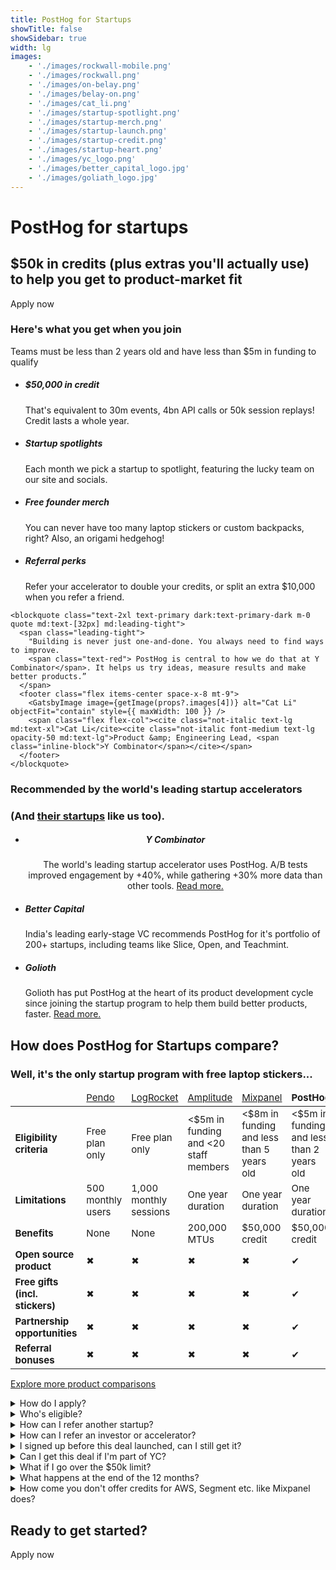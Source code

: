 ```yaml
---
title: PostHog for Startups
showTitle: false
showSidebar: true
width: lg
images:
    - './images/rockwall-mobile.png'
    - './images/rockwall.png'
    - './images/on-belay.png'
    - './images/belay-on.png'
    - './images/cat_li.png'
    - './images/startup-spotlight.png'
    - './images/startup-merch.png'
    - './images/startup-launch.png'
    - './images/startup-credit.png'
    - './images/startup-heart.png'
    - './images/yc_logo.png'
    - './images/better_capital_logo.jpg'
    - './images/goliath_logo.jpg'
---
```



<div class="w-[calc(100%_+_4rem)] relative -mx-4 px-8 md:-mx-16 pt-32 pb-72 -mt-32 md:-mt-44">
  <div class="md:hidden absolute top-0 left-0 w-full bottom-0 opacity-40">
    <GatsbyImage image={getImage(props?.images[0])} alt="PostHog for startups" objectFit="cover" className="" />
  </div>
  <div class="hidden md:block absolute top-0 left-0 w-full bottom-0">
    <GatsbyImage image={getImage(props?.images[1])} alt="PostHog for startups" objectFit="cover" className="" />
  </div>
  <div class="absolute bottom-0 left-4 w-24 md:left-16 md:w-48">
    <GatsbyImage image={getImage(props?.images[2])} alt="PostHog for startups" objectFit="contain" className="" />
  </div>
  <div class="absolute bottom-0 -right-4 w-28 md:right-16 md:w-60">
    <GatsbyImage image={getImage(props?.images[3])} alt="PostHog for startups" objectFit="contain" className="" />
  </div>

  <div class="absolute top-0 left-0 w-full h-24 bg-gradient-to-b from-tan/100 via-tan/85 to-tan/0"></div>

  <div className="max-w-[849px] mx-auto text-center">
  <h1 className="text-4xl md:text-[64px] leading-none mt-0 mb-5">
  PostHog for startups
  </h1>
  <h2 className="text-[18px] md:text-[20px] leading-[1.4] font-semibold mb-8 !mt-5">$50k in credits (plus extras you'll actually use) <br className="hidden lg:block" />to help you get to product-market fit</h2>
  <CallToAction href="/startups/apply">Apply now</CallToAction>
  </div>
</div>

<section class="my-24 px-5">
  <div class="max-w-screen-2xl mx-auto">
    <h3 class="text-2xl lg:text-3xl m-0 text-center mb-6 sm:mb-16 lg:mb-8">Here's what you get when you join</h3>
        <p class="text-2xl lg:text-3xl m-0 text-center mb-6 sm:mb-16 lg:mb-8">Teams must be less than 2 years old and have less than $5m in funding to qualify</p>
    <div class="flex justify-center">
      <ul class="m-0 p-0 list-none inline-grid sm:grid-cols-2 lg:grid-cols-4 justify-evenly relative text-center sm:text-left">
        <li class="relative md:max-w-md py-4 md:py-8 pl-4 pr-2 md:px-12 lg:px-8">
          <GatsbyImage image={getImage(props?.images[8])} alt="Startup credit" objectFit="contain" style={{ maxWidth: 200 }} />
          <h5 class="text-xl font-extrabold m-0 pb-1 pr-4">$50,000 in credit</h5>
          <p class="m-0 text-[15px]">That's equivalent to 30m events, 4bn API calls or 50k session replays! Credit lasts a whole year.</p>
        </li>
        <li class="relative md:max-w-md py-4 md:py-8 pl-4 pr-2 md:px-12 lg:px-8">
          <GatsbyImage image={getImage(props?.images[7])} alt="Startup spotlight" objectFit="contain" style={{ maxWidth: 200 }} />
          <h5 class="text-xl font-extrabold m-0 pb-1 pr-4">Startup spotlights</h5>
          <p class="m-0 text-[15px]">Each month we pick a startup to spotlight, featuring the lucky team on our site and socials.</p>
        </li>
        <li class="relative md:max-w-md py-4 md:py-8 pl-4 pr-2 md:px-12 lg:px-8">
          <GatsbyImage image={getImage(props?.images[6])} alt="Startup merch" objectFit="contain" style={{ maxWidth: 200 }} />
          <h5 class="text-xl font-extrabold m-0 pb-1 pr-4">Free founder merch</h5>
          <p class="m-0 text-[15px]">You can never have too many laptop stickers or custom backpacks, right? Also, an origami hedgehog!</p>
        </li>
        <li class="relative md:max-w-md py-4 md:py-8 pl-4 pr-2 md:px-12 lg:px-8">
          <GatsbyImage image={getImage(props?.images[9])} alt="Startup merch" objectFit="contain" style={{ maxWidth: 195 }} />
          <h5 class="text-xl font-extrabold m-0 pb-1 pr-4">Referral perks</h5>
          <p class="m-0 text-[15px]">Refer your accelerator to double your credits, or split an extra $10,000 when you refer a friend.</p>
        </li>
      </ul>
    </div>
  </div>
</section>

<section class="my-24 px-5">

  <div class="max-w-screen-lg mx-auto font-bold">
    
    <blockquote class="text-2xl text-primary dark:text-primary-dark m-0 quote md:text-[32px] md:leading-tight">
      <span class="leading-tight">
        "Building is never just one-and-done. You always need to find ways to improve.
        <span class="text-red"> PostHog is central to how we do that at Y Combinator</span>. It helps us try ideas, measure results and make better products.”
      </span>
      <footer class="flex items-center space-x-8 mt-9">
        <GatsbyImage image={getImage(props?.images[4])} alt="Cat Li" objectFit="contain" style={{ maxWidth: 100 }} />
        <span class="flex flex-col"><cite class="not-italic text-lg md:text-xl">Cat Li</cite><cite class="not-italic font-medium text-lg opacity-50 md:text-lg">Product &amp; Engineering Lead, <span class="inline-block">Y Combinator</span></cite></span>
      </footer>
    </blockquote>
  </div>
</section>

<section class="my-24 px-5">
  <div class="max-w-screen-2xl mx-auto">
    <h3 class="text-2xl lg:text-3xl m-0 text-center mb-3 sm:mb-8 lg:mb-3">Recommended by the world's leading startup accelerators</h3>
    <h3 className="m-0 dark:text-primary-dark font-semibold mt-2 md:mt-0 opacity-75 text-primary text-center text-lg pb-8">(And <a href="/blog/categories/startups">their startups</a> like us too).</h3>
    <div class="flex justify-center">
      <ul class="m-0 p-0 list-none inline-grid sm:grid-cols-3 lg:grid-cols-3 justify-evenly relative text-center sm:text-left">
        <li class="relative md:max-w-md py-4 md:py-8 pl-4 pr-2 md:px-12 lg:px-8">
          <GatsbyImage image={getImage(props?.images[10])} alt="YC logo" objectFit="contain"  align="center" style={{ maxWidth: 200 }} />
          <h5 class="text-xl font-extrabold m-0 pb-1 pr-4">Y Combinator</h5>
          <p class="m-0 text-[15px]">The world's leading startup accelerator uses PostHog. A/B tests improved engagement by +40%, while gathering +30% more data than other tools. <a href="/customers/ycombinator">Read more.</a></p>
        </li>
        <li class="relative md:max-w-md py-4 md:py-8 pl-4 pr-2 md:px-12 lg:px-8">
          <GatsbyImage image={getImage(props?.images[11])} alt="Better Capital" objectFit="contain" style={{ maxWidth: 200 }} />
          <h5 class="text-xl font-extrabold m-0 pb-1 pr-4">Better Capital</h5>
          <p class="m-0 text-[15px]">India's leading early-stage VC recommends PostHog for it's portfolio of 200+ startups, including teams like Slice, Open, and Teachmint.</p>
        </li>
        <li class="relative md:max-w-md py-4 md:py-8 pl-4 pr-2 md:px-12 lg:px-8">
          <GatsbyImage image={getImage(props?.images[12])} alt="Goliath" objectFit="contain" style={{ maxWidth: 200 }} />
          <h5 class="text-xl font-extrabold m-0 pb-1 pr-4">Golioth</h5>
          <p class="m-0 text-[15px]">Golioth has put PostHog at the heart of its product development cycle since joining the startup program to help them build better products, faster. <a href="/spotlight/startup-golioth">Read more.</a></p>
        </li>
      </ul>
    </div>
  </div>
</section>

<Section>
<h2 className="text-3xl lg:text-5xl text-center mb-0">How does PostHog for Startups compare?</h2>
<h3 className="text-xl m-0 font-semibold opacity-75 text-center !pb-8">Well, it's the only startup program with free laptop stickers...</h3>
<div className="overflow-x-auto -mx-5 flex justify-start lg:justify-center px-4 lg:px-0">
<table className="w-400 mt-4" style="max-width: 1100px; font-size: 15px;">
    <thead>
        <tr class="border-b border-light dark:border-dark">
            <td className="w-3/12"></td>
            <td className="w-2/12 text-center"><a href="/blog/posthog-vs-pendo">Pendo</a></td>
            <td className="w-2/12 text-center"><a href="/blog/posthog-vs-logrocket">LogRocket</a></td>
            <td className="w-2/12 text-center"><a href="/blog/posthog-vs-amplitude">Amplitude</a></td>
            <td className="w-2/12 text-center"><a href="/blog/posthog-vs-mixpanel">Mixpanel</a></td>
            <td className="w-2/12 text-center bg-accent dark:bg-accent-dark"><strong>PostHog</strong></td>
        </tr>
    </thead>
    <tbody>
        <tr class="border-b border-light dark:border-dark">
            <td><strong>Eligibility criteria</strong></td>
            <td className="text-center">Free plan only</td>
            <td className="text-center">Free plan only</td>
            <td className="text-center">&lt;$5m in funding and &lt;20 staff members</td>
            <td className="text-center">&lt;$8m in funding and less than 5 years old</td>
            <td className="bg-accent dark:bg-accent-dark text-center">&lt;$5m in funding and less than 2 years old</td>
        </tr>
        <tr class="border-b border-light dark:border-dark">
            <td><strong>Limitations</strong></td>
            <td className="text-center">500 monthly users</td>
            <td className="text-center">1,000 monthly sessions</td>
            <td className="text-center">One year duration</td>
            <td className="text-center">One year duration</td>
            <td className="bg-accent dark:bg-accent-dark text-center">One year duration</td>
        </tr>
        <tr class="border-b border-light dark:border-dark">
            <td><strong>Benefits</strong></td>
            <td className="text-center">None</td>
            <td className="text-center">None</td>
            <td className="text-center">200,000 MTUs</td>
            <td className="text-center">$50,000 credit</td>
            <td className="bg-accent dark:bg-accent-dark text-center">$50,000 credit</td>
        </tr>
        <tr class="border-b border-light dark:border-dark">
            <td><strong>Open source product</strong></td>
            <td className="text-center"><span className="text-red text-lg">✖</span></td>
            <td className="text-center"><span className="text-red text-lg">✖</span></td>
            <td className="text-center"><span className="text-red text-lg">✖</span></td>
            <td className="text-center"><span className="text-red text-lg">✖</span></td>
            <td className="bg-accent dark:bg-accent-dark text-center"><span className="text-green text-lg">✔</span></td>
        </tr>
        <tr class="border-b border-light dark:border-dark">
            <td><strong>Free gifts (incl. stickers)</strong></td>
            <td className="text-center"><span className="text-red text-lg">✖</span></td>
            <td className="text-center"><span className="text-red text-lg">✖</span></td>
            <td className="text-center"><span className="text-red text-lg">✖</span></td>
            <td className="text-center"><span className="text-red text-lg">✖</span></td>
            <td className="bg-accent dark:bg-accent-dark text-center"><span className="text-green text-lg">✔</span></td>
        </tr>
        <tr class="border-b border-light dark:border-dark">
            <td><strong>Partnership opportunities</strong></td>
            <td className="text-center"><span className="text-red text-lg">✖</span></td>
            <td className="text-center"><span className="text-red text-lg">✖</span></td>
            <td className="text-center"><span className="text-red text-lg">✖</span></td>
            <td className="text-center"><span className="text-red text-lg">✖</span></td>
            <td className="bg-accent dark:bg-accent-dark text-center"><span className="text-green text-lg">✔</span></td>
        </tr>
        <tr class="border-b border-light dark:border-dark">
            <td><strong>Referral bonuses</strong></td>
            <td className="text-center"><span className="text-red text-lg">✖</span></td>
            <td className="text-center"><span className="text-red text-lg">✖</span></td>
            <td className="text-center"><span className="text-red text-lg">✖</span></td>
            <td className="text-center"><span className="text-red text-lg">✖</span></td>
            <td className="bg-accent dark:bg-accent-dark text-center"><span className="text-green text-lg">✔</span></td>
        </tr>
    </tbody>
</table>
</div>
<div class="flex justify-center mt-8">
<p><a href="/blog/tags/comparisons">Explore more product comparisons</a></p>
</div>
</Section>

<section class="my-24 px-5">
<div class="max-w-screen-md mx-auto space-y-1">
<details>
<summary>How do I apply?</summary>
<p>Just sign up to a paid plan in PostHog (you're only charged for usage) and then fill in this <a href="/startups/apply">form</a>. We will review and apply the credit if you're eligible. If you're accepted into the program, we will notify you by email. </p>
</details>

<details> 
<summary>Who's eligible? </summary>
<p>Your company needs to be less than 2 years old and have raised less than $5m funding. You need to have signed up any time from Jan 1st 2023 onwards. </p>
</details>

<details>
<summary>How can I refer another startup?</summary>
<p>Users accepted into Posthog for Startups can refer other customers to unlock $5,000 of extra credit for both parties. This referral program is currently only open to users who have been accepted into PostHog for Startups.</p>

<p>To refer someone, simply tell them to apply as normal and to specify your company name in the application form. We'll review and issue an additional $5,000 of PostHog credit to both you, and them.</p>

<p>There are currently no limits on how many startups can be referred into the program successfully.  </p>
</details>

<details>
<summary>How can I refer an investor or accelerator?</summary>
<p>Users accepted into Posthog for Startups can refer their investors or accelerators in order to unlock extra credit worth up to an additional $50,000.</p>

<p>To refer an investor or accelerator, please introduce them by email to joe@posthog.com. We will then discuss partnership opportunities and, if we proceed, will issue an additional $50,000 of PostHog credit to your account.</p>
</details>

<details>
<summary>I signed up before this deal launched, can I still get it?</summary>
<p>Yes, but only if you signed up after Jan 1st 2023. If your startup meets the eligibility criteria but you signed up to PostHog before Jan 1st, we won't apply the credits but are still happy to enroll you in the rest of the program. </p>
</details>

<details>
<summary>Can I get this deal if I'm part of YC?</summary>
<p>We have a separate deal for YC folks - check out Bookface. No, they don't stack!</p>
</details>

<details>
<summary>What if I go over the $50k limit? </summary>
<p>At that point you can move onto <a href="/pricing">another PostHog plan</a>.</p>
</details>

<details>
<summary>What happens at the end of the 12 months?</summary>
<p>At that point you can move onto <a href="/pricing">another PostHog plan</a>. You'll continue to be considered part of the program in terms of invites to office hour events, and other perks. </p>
</details>

<details>
<summary>How come you don't offer credits for AWS, Segment etc. like Mixpanel does?</summary>
<p>Because all of those are available if you just go to the company <a href="https://startupcredits.io/">directly</a> anyway. We've focused this program on benefits which are only available from PostHog, and are not merely curated from other freely available sources. </p>
</details>
</div>
</section>

<div className="text-center">

<h2 className="text-3xl lg:text-5xl pb-8">Ready to get started?</h2>
<CallToAction href="/startups/apply">Apply now</CallToAction>

</div>
